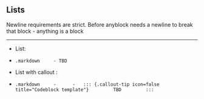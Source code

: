 ## Lists {.scrollable}

Newline requirements are strict. Before anyblock needs a newline to break that block - anything is a block

***

- List:
-   ::: {.callout-tip icon=false title="Codeblock template: Overlaid image, 2 steps" } 
    ```.markdown

    - TBD
    ``` 
    :::


- List with callout :
-   ::: {.callout-tip icon=false title="Codeblock template: Overlaid image, 2 steps" } 
    ```.markdown
    
    - 
    -   ::: {.callout-tip icon=false title="Codeblock template"}
        TBD
        :::
    ``` 
    :::


